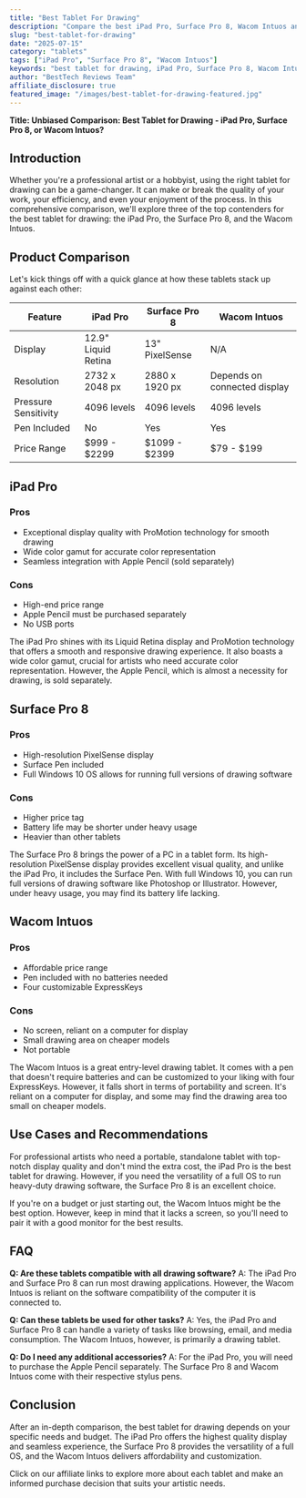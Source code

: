 ```yaml
---
title: "Best Tablet For Drawing"
description: "Compare the best iPad Pro, Surface Pro 8, Wacom Intuos and more. Find the perfect tablets with our detailed reviews and recommendations."
slug: "best-tablet-for-drawing"
date: "2025-07-15"
category: "tablets"
tags: ["iPad Pro", "Surface Pro 8", "Wacom Intuos"]
keywords: "best tablet for drawing, iPad Pro, Surface Pro 8, Wacom Intuos"
author: "BestTech Reviews Team"
affiliate_disclosure: true
featured_image: "/images/best-tablet-for-drawing-featured.jpg"
---
```


**Title: Unbiased Comparison: Best Tablet for Drawing - iPad Pro, Surface Pro 8, or Wacom Intuos?**

## Introduction

Whether you're a professional artist or a hobbyist, using the right tablet for drawing can be a game-changer. It can make or break the quality of your work, your efficiency, and even your enjoyment of the process. In this comprehensive comparison, we'll explore three of the top contenders for the best tablet for drawing: the iPad Pro, the Surface Pro 8, and the Wacom Intuos.

## Product Comparison

Let's kick things off with a quick glance at how these tablets stack up against each other:

| Feature     | iPad Pro       | Surface Pro 8  | Wacom Intuos  |
|-------------|---------------|---------------|--------------|
| Display     | 12.9" Liquid Retina | 13" PixelSense| N/A |
| Resolution  | 2732 x 2048 px| 2880 x 1920 px| Depends on connected display |
| Pressure Sensitivity | 4096 levels | 4096 levels | 4096 levels |
| Pen Included | No | Yes | Yes |
| Price Range | $999 - $2299 | $1099 - $2399 | $79 - $199 |

## iPad Pro

### Pros
- Exceptional display quality with ProMotion technology for smooth drawing 
- Wide color gamut for accurate color representation
- Seamless integration with Apple Pencil (sold separately)

### Cons
- High-end price range 
- Apple Pencil must be purchased separately
- No USB ports

The iPad Pro shines with its Liquid Retina display and ProMotion technology that offers a smooth and responsive drawing experience. It also boasts a wide color gamut, crucial for artists who need accurate color representation. However, the Apple Pencil, which is almost a necessity for drawing, is sold separately. 

## Surface Pro 8

### Pros
- High-resolution PixelSense display
- Surface Pen included 
- Full Windows 10 OS allows for running full versions of drawing software

### Cons
- Higher price tag
- Battery life may be shorter under heavy usage
- Heavier than other tablets

The Surface Pro 8 brings the power of a PC in a tablet form. Its high-resolution PixelSense display provides excellent visual quality, and unlike the iPad Pro, it includes the Surface Pen. With full Windows 10, you can run full versions of drawing software like Photoshop or Illustrator. However, under heavy usage, you may find its battery life lacking.

## Wacom Intuos

### Pros
- Affordable price range
- Pen included with no batteries needed
- Four customizable ExpressKeys

### Cons
- No screen, reliant on a computer for display
- Small drawing area on cheaper models
- Not portable

The Wacom Intuos is a great entry-level drawing tablet. It comes with a pen that doesn't require batteries and can be customized to your liking with four ExpressKeys. However, it falls short in terms of portability and screen. It's reliant on a computer for display, and some may find the drawing area too small on cheaper models.

## Use Cases and Recommendations

For professional artists who need a portable, standalone tablet with top-notch display quality and don't mind the extra cost, the iPad Pro is the best tablet for drawing. However, if you need the versatility of a full OS to run heavy-duty drawing software, the Surface Pro 8 is an excellent choice. 

If you're on a budget or just starting out, the Wacom Intuos might be the best option. However, keep in mind that it lacks a screen, so you'll need to pair it with a good monitor for the best results. 

## FAQ

**Q: Are these tablets compatible with all drawing software?**
A: The iPad Pro and Surface Pro 8 can run most drawing applications. However, the Wacom Intuos is reliant on the software compatibility of the computer it is connected to.

**Q: Can these tablets be used for other tasks?**
A: Yes, the iPad Pro and Surface Pro 8 can handle a variety of tasks like browsing, email, and media consumption. The Wacom Intuos, however, is primarily a drawing tablet.

**Q: Do I need any additional accessories?**
A: For the iPad Pro, you will need to purchase the Apple Pencil separately. The Surface Pro 8 and Wacom Intuos come with their respective stylus pens.

## Conclusion

After an in-depth comparison, the best tablet for drawing depends on your specific needs and budget. The iPad Pro offers the highest quality display and seamless experience, the Surface Pro 8 provides the versatility of a full OS, and the Wacom Intuos delivers affordability and customization. 

Click on our affiliate links to explore more about each tablet and make an informed purchase decision that suits your artistic needs.